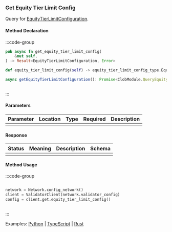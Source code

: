 ### Get Equity Tier Limit Config

Query for [EquityTierLimitConfiguration].

[EquityTierLimitConfiguration]: /https://docs.rs/dydx-proto/0.2.0/x86_64-unknown-linux-gnu/dydx_proto/dydxprotocol/clob/struct.EquityTierLimitConfiguration.html

#### Method Declaration

:::code-group

```rust [Rust]
pub async fn get_equity_tier_limit_config(
    &mut self,
) -> Result<EquityTierLimitConfiguration, Error>
```

```python [Python]
def equity_tier_limit_config(self) -> equity_tier_limit_config_type.EquityTierLimitConfiguration
```

```typescript [TypeScript]
async getEquityTierLimitConfiguration(): Promise<ClobModule.QueryEquityTierLimitConfigurationResponse>
```

```url [API]
```

:::

#### Parameters

| Parameter | Location | Type  | Required | Description |
| --------- | -------- | ----- | -------- | ----------- |
|           |          |       |          |             |

#### Response

| Status | Meaning | Description | Schema |
| ------ | ------- | ----------- | ------ |
|        |         |             |        |

#### Method Usage

:::code-group

```rust [Rust]
```

```python [Python]
network = Network.config_network()
client = ValidatorClient(network.validator_config)
config = client.get.equity_tier_limit_config()
```

```typescript [TypeScript]

```

:::

Examples: [Python] | [TypeScript] | [Rust]

[Python]: https://github.com/dydxprotocol/v4-clients/blob/3e8c7e1b960291b7ef273962d374d9934a5c4d33/v4-client-py-v2/examples/validator_get_example.py#L134
[TypeScript]: https://github.com/dydxprotocol/v4-clients/blob/3e8c7e1b960291b7ef273962d374d9934a5c4d33/v4-client-js/examples/validator_get_example.ts#L89
[Rust]: https://github.com/dydxprotocol/v4-clients/blob/3e8c7e1b960291b7ef273962d374d9934a5c4d33/v4-client-rs/client/examples/validator_get.rs#L89